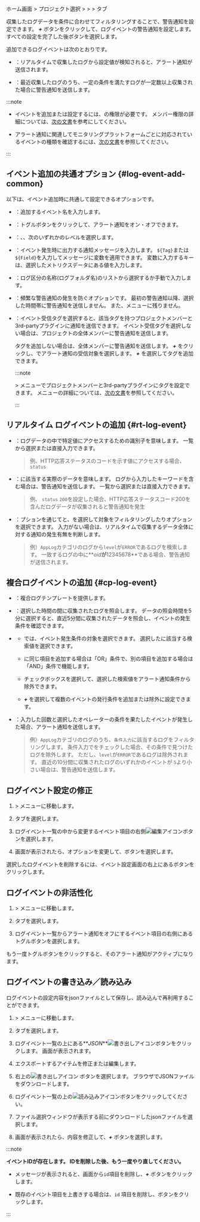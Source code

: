 ホーム画面 &gt; プロジェクト選択 &gt; <Cmdname sid="side_event" className="uitext" /> &gt; <Cmdname sid="side_eventSetting" className="uitext" /> &gt; <Cmdname sid="log" className="uitext" /> タブ

収集したログデータを条件に合わせてフィルタリングすることで、警告通知を設定できます。 **_+_** <Cmdname sid="add_notification" className="uitext" />ボタンをクリックして、ログイベントの警告通知を設定します。 すべての設定を完了した後<Cmdname sid="save" className="uitext" />ボタンを選択します。

<Xclude product='postgresql,mysql'>

<ImgLang img='log-alert-config.png' desc='ログ通知設定' />

</Xclude>

<InDoc product='postgresql,mysql'>

<ImgLang img='db-log-alert-config.png' desc='ログ通知設定' />

</InDoc>

追加できるログイベントは次のとおりです。

- <Cmdname sid="realtime_log_event" className="uitext" />：リアルタイムで収集したログから設定値が検知されると、アラート通知が送信されます。

- <Cmdname sid="composite_log_event" className="uitext" />：最近収集したログのうち、一定の条件を満たすログが一定数以上収集された場合に警告通知を送信します。

:::note

- イベントを追加または設定するには、<Cmdname sid="sms_alert_settings" className="b600" />の権限が必要です。 メンバー権限の詳細については、[次の文書](../project/project-structure#project-auth)を参考にしてください。

- アラート通知に関連してモニタリングプラットフォームごとに対応されているイベントの種類を確認するには、[次の文書](../support-env#support-notice)を参照してください。

:::

## イベント追加の共通オプション {#log-event-add-common}

以下は、イベント追加時に共通して設定できるオプションです。

- <Cmdname sid="event_title" className="uitext" />：追加するイベント名を入力します。

- <Cmdname sid="enable_events" className="uitext" />：トグルボタンをクリックして、アラート通知をオン・オフできます。

- <Cmdname sid="level" className="uitext" />：<Cmdname sid="fatal" className="vslow" />、<Cmdname sid="warning" className="slow" />、<Cmdname sid="info" className="info" />次のいずれかのレベルを選択します。

- <Cmdname sid="message" className="uitext" />：イベント発生時に出力する通知メッセージを入力します。 `${Tag}`または`${Field}`を入力してメッセージに変数を適用できます。 変数に入力するキーは、選択したメトリクスデータ<Cmdname sid="category" className="uitext" />にある値を入力します。

- <Cmdname sid="category" className="uitext" />：ログ区分の名称(ログフォルダ名)のリストから選択するか手動で入力します。

- <Cmdname sid="skiptime" className="uitext" />：頻繁な警告通知の発生を防ぐオプションです。 最初の警告通知以降、選択した時間帯に警告通知を送信しません。 また、<Cmdname sid="side_eventHistory" className="uitext" />メニューに残りません。

- <Cmdname sid="event_tag" className="uitext" />：イベント受信タグを選択すると、該当タグを持つプロジェクトメンバーと3rd-partyプラグインに通知を送信できます。 イベント受信タグを選択しない場合は、プロジェクトの全体メンバーに警告通知を送信します。

  タグを追加しない場合は、全体メンバーに警告通知を送信します。 **_+_** <Cmdname sid="add_tag" className="uitext" />をクリックし、<Cmdname sid="event_tag_list" className="uitext" />でアラート通知の受信対象を選択します。 **_+_** <Cmdname sid="create_new_eventtag" className="uitext" />を選択してタグを追加できます。

  :::note

  <Cmdname sid="side_event" className="uitext" /> &gt; <Cmdname sid="side_eventNoti" className="uitext" />メニューでプロジェクトメンバーと3rd-partyプラグインにタグを設定できます。 <Cmdname sid="side_eventNoti" className="uitext" />メニューの詳細については、[次の文書](set-receive-event)を参照してください。

  :::

## リアルタイム ログイベントの追加 {#rt-log-event}

<ImgLang img='log-alert-rt.png' desc='リアルタイムログイベントの追加' />

- <Cmdname sid="ITM06429" className="uitext" />：ログデータの中で特定値にアクセスするための識別子を意味します。 一覧から選択または直接入力できます。

  > 例、HTTP応答ステータスのコードを示す値にアクセスする場合、<Cmdname sid="ITM06429" className="uitext" /> `status`

- <Cmdname sid="ITM06430" className="uitext" />：<Cmdname sid="ITM06429" className="uitext" />に該当する実際のデータを意味します。 ログから入力したキーワードを含む場合は、警告通知を送信します。 一覧から選択または直接入力できます。

  > 例、<Cmdname sid="ITM06429" className="uitext" /> `status` <Cmdname sid="ITM06430" className="uitext" /> `200`を設定した場合、HTTP応答ステータスコード200を含んだログデータが収集されると警告通知を発生

- <Cmdname sid="alert_object_filtering" className="uitext" />：<Cmdname sid="metrics_rule_select" className="uitext" />プションを通じて<Cmdname sid="ITM06429" className="uitext" />と<Cmdname sid="operator" className="uitext" />、<Cmdname sid="ITM06430" className="uitext" />を選択して対象をフィルタリングしたり<Cmdname sid="metrics_rule_direct" className="uitext" />オプションを選択できます。 入力がない場合は、リアルタイムで収集するデータ全体に対する通知の発生有無を判断します。

  > 例）`AppLog`カテゴリのログから`level`が`ERROR`であるログを検索します。 一致するログの中に**_oid_**が**12345678**である場合、警告通知が送信されます。

## 複合ログイベントの追加 {#cp-log-event}

<ImgLang img='log-alert-cp.png' desc='複合ログイベントの追加' />

- <Cmdname sid="template" className="uitext" />：複合ログテンプレートを提供します。

- <Cmdname sid="data_time_range" className="uitext" />：選択した時間の間に収集されたログを照会します。 データの照会時間を5分に選択すると、直近5分間に収集されたデータを照会し、イベントの発生条件を確認できます。

- <Cmdname sid="ITM06654" className="uitext" />

  - <Cmdname sid="ITM06429" className="uitext" />では、イベント発生条件の対象を選択できます。 選択した<Cmdname sid="ITM06429" className="uitext" />に該当する検索値を選択できます。

  - <Cmdname sid="ITM06429" className="uitext" />に同じ項目を追加する場合は「OR」条件で、別の項目を追加する場合は「AND」条件で機能します。

  - <Cmdname sid="exclude" className="uitext" />チェックボックスを選択して、選択した検索値をアラート通知条件から除外できます。

  - **_+_** <Cmdname sid="add" className="uitext" />を選択して複数のイベントの発行条件を追加または除外に設定できます。  

- <Cmdname sid="alert_rule" className="uitext" />：入力した回数と選択したオペレーターの条件を果たしたイベントが発生した場合、アラート通知を送信します。

  > 例）`AppLog`カテゴリのログのうち、`条件入力`に該当するログをフィルタリングします。 条件入力で<Cmdname sid="exclude" className="uitext" />をチェックした場合、その条件で見つけたログを除外します。 ただし、`level`が`ERROR`であるログは除外されます。 直近の10分間に収集されたログのいずれかのイベントが `5`より小さい場合は、警告通知を送信します。

## ログイベント設定の修正

1. <Cmdname sid="side_event" className="uitext" /> &gt; <Cmdname sid="side_eventSetting" className="uitext" />メニューに移動します。

2. <Cmdname sid="log" className="uitext" />タブを選択します。

3. ログイベント一覧の中から変更するイベント項目の右側![編集アイコン](/img/ico-edit.svg)ボタンを選択します。

4. <Cmdname sid="event_setting" className="uitext" />画面が表示されたら、オプションを変更して、<Cmdname sid="save" className="uitext" />ボタンを選択します。

選択したログイベントを削除するには、イベント設定画面の右上にある<Cmdname sid="delete" className="uitext" />ボタンをクリックします。

## ログイベントの非活性化

1. <Cmdname sid="side_event" className="uitext" /> &gt; <Cmdname sid="side_eventSetting" className="uitext" />メニューに移動します。

2. <Cmdname sid="log" className="uitext" />タブを選択します。

3. ログイベント一覧からアラート通知をオフにするイベント項目の右側にあるトグルボタンを選択します。

もう一度トグルボタンをクリックすると、そのアラート通知がアクティブになります。

## ログイベントの書き込み／読み込み

ログイベントの設定内容をjsonファイルとして保存し、読み込んで再利用することができます。

1. <Cmdname sid="side_event" className="uitext" /> &gt; <Cmdname sid="side_eventSetting" className="uitext" />メニューに移動します。

2. <Cmdname sid="log" className="uitext" />タブを選択します。

3. ログイベント一覧の上にある**_JSON_**![書き出しアイコン](/img/ico-export.svg)ボタンをクリックします。 <Cmdname sid="export_json" className="uitext" />画面が表示されます。

4. エクスポートするアイテムを修正または編集します。

5. 右上の![書き出しアイコン](/img/ico-export.svg) <Cmdname sid="export" className="uitext" />ボタンを選択します。 ブラウザでJSONファイルをダウンロードします。

6. ログイベント一覧の上の![読み込みアイコン](/img/ico-import.svg)ボタンをクリックしてください。

7. ファイル選択ウィンドウが表示する前にダウンロードしたjsonファイルを選択します。

8. <Cmdname sid="import_json" className="uitext" />画面が表示されたら、内容を修正して、***+*** <Cmdname sid="add_to_list" className="uitext" />ボタンを選択します。

:::note 

**イベントIDが存在します。 IDを削除した後、もう一度やり直してください。**

- メッセージが表示されると、<Cmdname sid="import_json" className="uitext" />画面から`id`項目を削除し、**_+_** <Cmdname sid="add_to_list" className="uitext" />ボタンをクリックします。

- 既存のイベント項目を上書きする場合は、`id` 項目を削除し、<Cmdname sid="overwrite" className="uitext" />ボタンをクリックします。

:::
